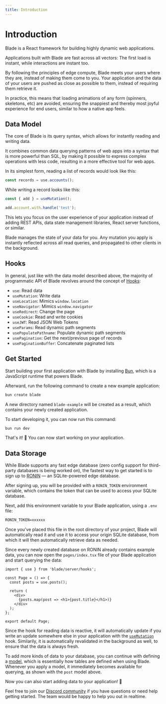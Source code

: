 ```yaml
---
title: Introduction
---
```



# Introduction

Blade is a React framework for building highly dynamic web applications.

Applications built with Blade are fast across all vectors: The first load is instant,
while interactions are instant too.

By following the principles of edge compute, Blade meets your users where they are, instead
of making them come to you. Your application and the data of your users are pushed as
close as possible to them, instead of requiring them retrieve it.

In practice, this means that loading animations of any form (spinners, skeletons, etc)
are avoided, ensuring the snappiest and thereby most joyful experience for end users,
similar to how a native app feels.

## Data Model

The core of Blade is its query syntax, which allows for instantly reading and writing
data.

It combines common data querying patterns of web apps into a syntax that is more powerful
than SQL, by making it possible to express complex operations with less code, resulting in
a more effective tool for web apps.

In its simplest form, reading a list of records would look like this:

```typescript
const records = use.accounts();
```

While writing a record looks like this:

```typescript
const { add } = useMutation();

add.account.with.handle('test');
```

This lets you focus on the user experience of your application instead of adding
REST APIs, data state management libraries, React server functions, or similar.

Blade manages the state of your data for you. Any mutation you apply is instantly
reflected across all read queries, and propagated to other clients in the background.

## Hooks

In general, just like with the data model described above, the majority of programmatic
API of Blade revolves around the concept of [Hooks](https://react.dev/reference/react/hooks):

- `use`: Read data
- `useMutation`: Write data
- `useLocation`: Mimics `window.location`
- `useNavigator`: Mimics `window.navigator`
- `useRedirect`: Change the page
- `useCookie`: Read and write cookies
- `useJWT`: Read JSON Web Tokens
- `useParams`: Read dynamic path segments
- `usePopulatePathname`: Populate dynamic path segments
- `usePagination`: Get the next/previous page of records
- `usePaginationBuffer`: Concatenate paginated lists

## Get Started

Start building your first application with Blade by installing [Bun](https://bun.sh), which is a JavaScript runtime that powers Blade.

Afterward, run the following command to create a new example application:

```bash
bun create blade
```

A new directory named `blade-example` will be created as a result, which contains your newly created application.

To start developing it, you can now run this command:

```bash
bun run dev
```

That's it! 🎉 You can now start working on your application.

## Data Storage

While Blade supports any fast edge database (zero config support for third-party databases is being worked on), the fastest way to get started is to sign up to [RONIN](https://ronin.co) — an SQLite-powered edge database.

After signing up, you will be provided with a `RONIN_TOKEN` environment variable, which contains the token that can be used to access your SQLite database.

Next, add this environment variable to your Blade application, using a `.env` file:

```txt
RONIN_TOKEN=xxxxxx
```

Once you've placed this file in the root directory of your project, Blade will automatically read it and use it to access your origin SQLite database, from which it will then automatically retrieve data as needed.

Since every newly created database on RONIN already contains example data, you can now open the `pages/index.tsx` file of your Blade application and start querying the data:

```tsx
import { use } from 'blade/server/hooks';

const Page = () => {
  const posts = use.posts();

  return (
    <div>
      {posts.map(post => <h1>{post.title}</h1>)}
    </div>
  );
};

export default Page;
```

Since the hook for reading data is reactive, it will automatically update if you write an update somewhere else in your application with the [`useMutation`](/hooks#usemetadata-server) hook. Similarily, it is automatically revalidated in the background as well, to ensure that the data is always fresh.

To add more kinds of data to your database, you can continue with defining a [model](/models), which is essentially how tables are defined when using Blade. Whenever you apply a model, it immediately becomes available for querying, as shown with the `post` model above.

Now you can also start adding data to your application! 🚀

Feel free to join our [Discord community](https://discord.gg/ronin) if you have questions or need help getting started. The team would be happy to help you out in realtime.